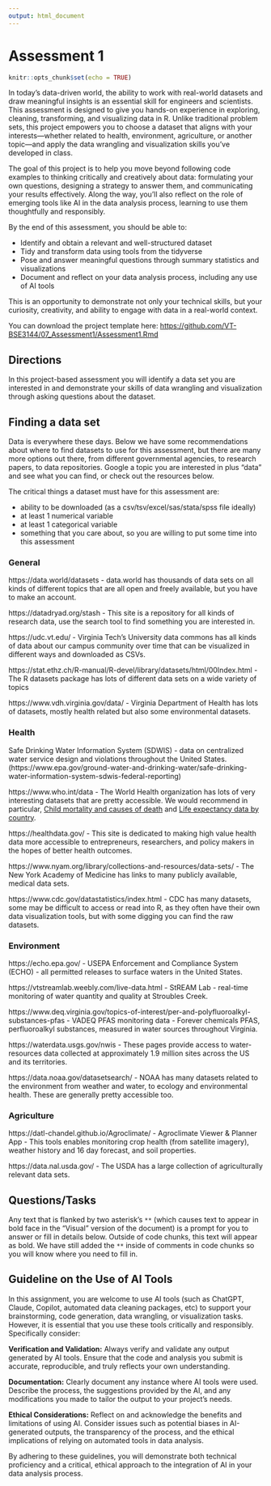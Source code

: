 ```yaml
---
output: html_document
---
```


# Assessment 1 

```r
knitr::opts_chunk$set(echo = TRUE)
```

In today's data-driven world, the ability to work with real-world datasets and draw meaningful insights is an essential skill for engineers and scientists. This assessment is designed to give you hands-on experience in exploring, cleaning, transforming, and visualizing data in R. Unlike traditional problem sets, this project empowers you to choose a dataset that aligns with your interests—whether related to health, environment, agriculture, or another topic—and apply the data wrangling and visualization skills you’ve developed in class.

The goal of this project is to help you move beyond following code examples to thinking critically and creatively about data: formulating your own questions, designing a strategy to answer them, and communicating your results effectively. Along the way, you'll also reflect on the role of emerging tools like AI in the data analysis process, learning to use them thoughtfully and responsibly.

By the end of this assessment, you should be able to:

- Identify and obtain a relevant and well-structured dataset
- Tidy and transform data using tools from the tidyverse
- Pose and answer meaningful questions through summary statistics and visualizations
- Document and reflect on your data analysis process, including any use of AI tools

This is an opportunity to demonstrate not only your technical skills, but your curiosity, creativity, and ability to engage with data in a real-world context.

You can download the project template here: <https://github.com/VT-BSE3144/07_Assessment1/Assessment1.Rmd>

## Directions

In this project-based assessment you will identify a data set you are interested in and demonstrate your skills of data wrangling and visualization through asking questions about the dataset. 

## Finding a data set 

Data is everywhere these days. Below we have some recommendations about where to find datasets to use for this assessment, but there are many more options out there, from different governmental agencies, to research papers, to data repositories. Google a topic you are interested in plus "data" and see what you can find, or check out the resources below. 

The critical things a dataset must have for this assessment are:

- ability to be downloaded (as a csv/tsv/excel/sas/stata/spss file ideally)
- at least 1 numerical variable
- at least 1 categorical variable
- something that you care about, so you are willing to put some time into this assessment

### General 

https://data.world/datasets - data.world has thousands of data sets on all kinds of different topics that are all open and freely available, but you have to make an account.  

https://datadryad.org/stash - This site is a repository for all kinds of research data, use the search tool to find something you are interested in.

https://udc.vt.edu/ - Virginia Tech's University data commons has all kinds of data about our campus community over time that can be visualized in different ways and downloaded as CSVs. 

https://stat.ethz.ch/R-manual/R-devel/library/datasets/html/00Index.html - The R datasets package has lots of different data sets on a wide variety of topics

https://www.vdh.virginia.gov/data/ - Virginia Department of Health has lots of datasets, mostly health related but also some environmental datasets.

### Health

Safe Drinking Water Information System (SDWIS) - data on centralized water service design and violations throughout the United States. (https://www.epa.gov/ground-water-and-drinking-water/safe-drinking-water-information-system-sdwis-federal-reporting)

https://www.who.int/data - The World Health organization has lots of very interesting datasets that are pretty accessible. We would recommend in particular, [Child mortality and causes of death](https://www.who.int/data/gho/data/themes/topics/topic-details/GHO/child-mortality-and-causes-of-death) and [Life expectancy data by country](https://www.who.int/data/gho/data/themes/mortality-and-global-health-estimates/ghe-life-expectancy-and-healthy-life-expectancy).

https://healthdata.gov/ - This site is dedicated to making high value health data more accessible to entrepreneurs, researchers, and policy makers in the hopes of better health outcomes.

https://www.nyam.org/library/collections-and-resources/data-sets/ - The New York Academy of Medicine has links to many publicly available, medical data sets. 

https://www.cdc.gov/datastatistics/index.html - CDC has many datasets, some may be difficult to access or read into R, as they often have their own data visualization tools, but with some digging you can find the raw datasets.

### Environment

https://echo.epa.gov/ - USEPA Enforcement and Compliance System (ECHO) - all permitted releases to surface waters in the United States.

https://vtstreamlab.weebly.com/live-data.html - StREAM Lab - real-time monitoring of water quantity and quality at Stroubles Creek. 

https://www.deq.virginia.gov/topics-of-interest/per-and-polyfluoroalkyl-substances-pfas - VADEQ PFAS monitoring data - Forever chemicals PFAS, perfluoroalkyl substances, measured in water sources throughout Virginia. 

https://waterdata.usgs.gov/nwis - These pages provide access to water-resources data collected at approximately 1.9 million sites across the US and its territories.

https://data.noaa.gov/datasetsearch/ - NOAA has many datasets related to the environment from weather and water, to ecology and environmental health. These are generally pretty accessible too.

### Agriculture

https://datl-chandel.github.io/Agroclimate/ - Agroclimate Viewer & Planner App - This tools enables monitoring crop health (from satellite imagery), weather history and 16 day forecast, and soil properties. 

https://data.nal.usda.gov/ - The USDA has a large collection of agriculturally relevant data sets.


## Questions/Tasks

Any text that is flanked by two asterisk's `**` (which causes text to appear in bold face in the "Visual" version of the document) is a prompt for you to answer or fill in details below. Outside of code chunks, this text will appear as bold. We have still added the `**` inside of comments in code chunks so you will know where you need to fill in. 


## Guideline on the Use of AI Tools

In this assignment, you are welcome to use AI tools (such as ChatGPT, Claude, Copilot, automated data cleaning packages, etc) to support your brainstorming, code generation, data wrangling, or visualization tasks. However, it is essential that you use these tools critically and responsibly. Specifically consider:

**Verification and Validation:** Always verify and validate any output generated by AI tools. Ensure that the code and analysis you submit is accurate, reproducible, and truly reflects your own understanding.

**Documentation:** Clearly document any instance where AI tools were used. Describe the process, the suggestions provided by the AI, and any modifications you made to tailor the output to your project’s needs.

**Ethical Considerations:** Reflect on and acknowledge the benefits and limitations of using AI. Consider issues such as potential biases in AI-generated outputs, the transparency of the process, and the ethical implications of relying on automated tools in data analysis.

By adhering to these guidelines, you will demonstrate both technical proficiency and a critical, ethical approach to the integration of AI in your data analysis process.
